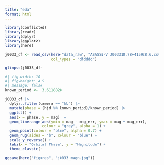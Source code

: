 ```yaml
---
title: "eda"
format: html
---
```


```r
library(conflicted)
library(readr)
library(dplyr)
library(ggplot2)
library(here)
```

```r
j0033_df <- read_csv(here("data_raw", "ASASSN-V J003310.78+415928.6.csv"),
                     col_types = "dfdddd")

glimpse(j0033_df)
```

```r
#| fig-width: 10
#| fig-height: 4.5
#| message: false
known_period <-  3.6118828

j0033_df |> 
  dplyr::filter(camera == "bb") |> 
  mutate(phase = (hjd %% known_period)/known_period) |> 
  ggplot() +
  aes(x = phase, y = mag)  +
  geom_linerange(aes(ymin = mag - mag_err, ymax = mag + mag_err),
                 colour = "grey", alpha = 1) +
  geom_point(colour = "blue", alpha = 0.7) +
  geom_rug(sides = "b", colour = "blue") +
  scale_y_reverse() +
  labs(x = "Orbital Phase", y = "Magnitude") +
  theme_classic()

ggsave(here("figures", "j0033_magn.jpg"))
  
```

